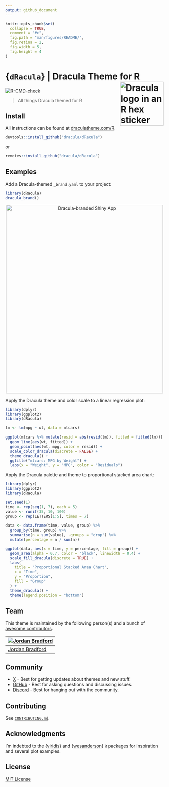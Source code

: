 ```yaml
---
output: github_document
---
```


```R
knitr::opts_chunk$set(
  collapse = TRUE,
  comment = "#>",
  fig.path = "man/figures/README/",
  fig.retina = 2,
  fig.width = 5,
  fig.height = 4
)
```

<!-- README.md is rendered from README.qmd. Edit README.qmd and render to update README.md -->

# {`dRacula`} | Dracula Theme for R <a href="https://draculatheme.com/"><img src="man/figures/logo.svg" align="right" height="139" alt="Dracula logo in an R hex sticker"/></a>

[![R-CMD-check](https://github.com/dracula/dRacula/actions/workflows/R-CMD-check.yaml/badge.svg)](https://github.com/dracula/dRacula/actions/workflows/R-CMD-check.yaml)

> All things Dracula themed for R

## Install

All instructions can be found at [draculatheme.com/R](https://draculatheme.com/R).
```R
devtools::install_github("dracula/dRacula")
```
or
```R
remotes::install_github("dracula/dRacula")
```

## Examples
Add a Dracula-themed `_brand.yaml` to your project:
```R
library(dRacula)
dracula_brand()
```

<p align="center"><img src="./man/figures/brand.png" alt="Dracula-branded Shiny App" width="500" height="600"></p>

Apply the Dracula theme and color scale to a linear regression plot:
```R
library(dplyr)
library(ggplot2)
library(dRacula)

lm <- lm(mpg ~ wt, data = mtcars)

ggplot(mtcars %>% mutate(resid = abs(resid(lm)), fitted = fitted(lm))) +
  geom_line(aes(wt, fitted)) +
  geom_point(aes(wt, mpg, color = resid)) +
  scale_color_dracula(discrete = FALSE) +
  theme_dracula() +
  ggtitle("mtcars: MPG by Weight") +
  labs(x = "Weight", y = "MPG", color = "Residuals")
```


Apply the Dracula palette and theme to proportional stacked area chart:
```R
library(dplyr)
library(ggplot2)
library(dRacula)

set.seed(1)
time <- rep(seq(1, 7), each = 5)
value <- runif(35, 10, 100)
group <- rep(LETTERS[1:5], times = 7)

data <- data.frame(time, value, group) %>%
  group_by(time, group) %>%
  summarise(n = sum(value), .groups = "drop") %>%
  mutate(percentage = n / sum(n))

ggplot(data, aes(x = time, y = percentage, fill = group)) +
  geom_area(alpha = 0.7, color = "black", linewidth = 0.4) +
  scale_fill_dracula(discrete = TRUE) +
  labs(
    title = "Proportional Stacked Area Chart",
    x = "Time",
    y = "Proportion",
    fill = "Group"
  ) +
  theme_dracula() +
  theme(legend.position = "bottom")
```

## Team

This theme is maintained by the following person(s) and a bunch of [awesome contributors](https://github.com/dracula/dRacula/graphs/contributors).

| [![Jordan Bradford](https://github.com/jrdnbradford.png?size=100)](https://github.com/jrdnbradford) |
| --------------------------------------------------------------------------------------------------- |
| [Jordan Bradford](https://github.com/jrdnbradford)                                                  |

## Community

- [X](https://x.com/draculatheme) - Best for getting updates about themes and new stuff.
- [GitHub](https://github.com/dracula/dracula-theme/discussions) - Best for asking questions and discussing issues.
- [Discord](https://draculatheme.com/discord-invite) - Best for hanging out with the community.

## Contributing
See [`CONTRIBUTING.md`](/.github/CONTRIBUTING.md).

## Acknowledgments

I'm indebted to the {[viridis](https://sjmgarnier.github.io/viridis)} and {[wesanderson](https://github.com/karthik/wesanderson)} `R` packages for inspiration and several plot examples.

## License

[MIT License](./LICENSE)
